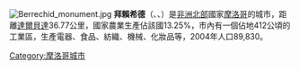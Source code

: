 [[File:Berrechid_monument.jpg|thumb]]
'''拜賴希德'''（{{lang-ar|'''برشيد'''}}、{{lang-ber|ⴱⴰⵔⵛⵉⴷ}}、{{lang-fr|Berrechid}}）是[[非洲北部|非洲北部]]國家[[摩洛哥|摩洛哥]]的城市，距離[[達爾貝達|達爾貝達]]36.77公里，國家農業生產佔該國13.25%，市內有一個佔地412公頃的工業區，生產電器、食品、紡織、機械、化妝品等，2004年人口89,830。

{{coord|33|16|N|7|35|W|display=title|region:MA_type:city_source:GNS-enwiki}}
{{Morocco-stub}}

[[Category:摩洛哥城市|Category:摩洛哥城市]]